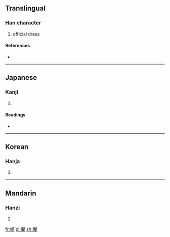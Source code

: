 {{also|襴}}
==Translingual==

===Han character===
{{Han char|rn=50|rad=巾|as=17|sn=20|four=|canj=中月日弓田 (LBANW)}}

# official dress

====References====
* {{Han ref|kx=0338.160|dkj=09147|dj=0645.200|hdz=10758.180|uh=5E71|ud=24177}}

----

==Japanese==

===Kanji===
{{ja-kanji|grade=|rs=巾17}}

# {{defn|Japanese|sort=巾17}}

====Readings====
* {{ja-readings|on=[[らん]] (ran)|kun=[[ながいころも]] (nagaikoromo)}}

----

==Korean==

===Hanja===
{{ko-hanja|hangeul=란|rv=ran|mr=ran}}

# {{defn|Korean|sort=巾17}}

----

==Mandarin==

===Hanzi===
{{cmn-hanzi|pin=[[lán]] ([[lan2]])|wg=lan<sup>2</sup>}}

# {{defn|Mandarin|sort=巾17}}

[[fr:幱]]
[[pl:幱]]
[[zh:幱]]